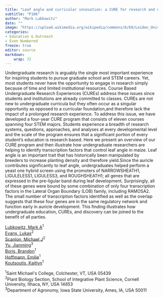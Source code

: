 ```yaml
---
title: "Leaf angle and curricular innovation: a CURE for research and undergraduate education"
subtitle: "P186"
author: "Mark Lubkowitz"
date: ""
image: "https://upload.wikimedia.org/wikipedia/commons/6/69/Leiden_University_Library_-_Seikei_Zusetsu_vol._19%2C_page_019_-_%E7%8E%89%E8%9C%80%E9%BB%8D_-_Zea_mays_L.%2C_1804.jpg"
categories: 
- Education & Outreach
- Even Numbered
freeze: true
editor: source
markdown: 
    wrap: 72
---
```


Undergraduate research is arguably the single most important experience for inspiring students to pursue graduate school and STEM careers. Yet, most students never have the opportunity to engage in research simply because of time and limited institutional resources. Course Based Undergraduate Research Experiences (CUREs) address these issues since students and institutions are already committed to classes. CUREs are not new to undergraduate curricula but they often occur as a singular opportunity as opposed to a curricular foundation,and therefore lack the impact of a prolonged research experience. To address this issue, we have developed a four-year CURE program that consists of eleven courses spanning four STEM majors. Students experience a breadth of research systems, questions, approaches, and analyses at every developmental level and the scale of the program ensures that a significant portion of every student’s education is research based. Here we present an overview of our CURE program and then illustrate how undergraduate researchers are helping to identify transcription factors that control leaf angle in maize. Leaf angle is an important trait that has historically been manipulated by breeders to increase planting density and therefore yield.Since the auricle contributes significantly to leaf angle, undergraduates helped perform a yeast one hybrid screen using the promoters of NARROWSHEATH1, LIGULELESS1, LIGULESS3, and ROUGHSHEATH1; all genes that are expressed in the pre-ligular band during leaf development. Surprisingly, all of these genes were bound by some combination of only four transcription factors in the Lateral Organ Boundary (LOB) family, including RAMOSA2. The small number of transcription factors identified as well as the overlap suggests that these four genes are in the same regulatory network and function early in auricle development. This finding illustrates how undergraduate education, CUREs, and discovery can be joined to the benefit of all parties.

<a href='mailto:Mlubkowitz@smcvt.edu'>Lubkowitz, Mark A</a><sup>1</sup><br><a href='mailto:Le95@cornell.edu'>Evans, Lukas</a><sup>2</sup><br><a href='mailto:Mjs298@cornell.edu'>Scanlon, Michael J</a><sup>2</sup><br><a href='mailto:Jmyu@iastate.edu'>Yu, Jianming</a><sup>3</sup><br><a href='mailto:Bboris@mail.smcvt.edu'>Boris, Brandon</a><sup>1</sup><br><a href='mailto:Ehoffmann@mail.smcvt.edu'>Hoffmann, Emilie</a><sup>1</sup><br><a href='mailto:Kkoutsoufis@mail.smcvt.edu'>Koutsoutis, Kaitlyn</a><sup>1</sup><br>

<sup>1</sup>Saint Michael&#39;s College, Colchester, VT, USA 05439<br><sup>2</sup>Plant Biology Section, School of Integrative Plant Science, Cornell University, Ithaca, NY, USA 14853<br><sup>3</sup>Department of Agronomy, Iowa State University, Ames, IA, USA 50011<br>